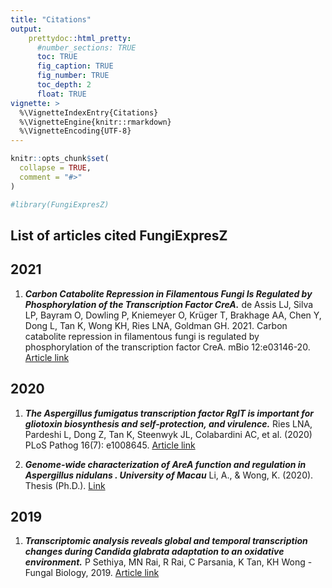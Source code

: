 ```yaml
---
title: "Citations"
output:
    prettydoc::html_pretty:
      #number_sections: TRUE
      toc: TRUE
      fig_caption: TRUE
      fig_number: TRUE
      toc_depth: 2
      float: TRUE
vignette: >
  %\VignetteIndexEntry{Citations}
  %\VignetteEngine{knitr::rmarkdown}
  %\VignetteEncoding{UTF-8}
---
```


```r
knitr::opts_chunk$set(
  collapse = TRUE,
  comment = "#>"
)
```

```r
#library(FungiExpresZ)
```


## List of articles cited FungiExpresZ

## 2021
1. **_Carbon Catabolite Repression in Filamentous Fungi Is Regulated by Phosphorylation of the Transcription Factor CreA._** de Assis LJ, Silva LP, Bayram O, Dowling P, Kniemeyer O, Krüger T, Brakhage AA, Chen Y, Dong L, Tan K, Wong KH, Ries LNA, Goldman GH. 2021. Carbon catabolite repression in filamentous fungi is regulated by phosphorylation of the transcription factor CreA. mBio 12:e03146-20. [Article link](https://doi.org/10.1128/mBio.03146-20.){target="_blank"}

## 2020
1. **_The Aspergillus fumigatus transcription factor RglT is important for gliotoxin biosynthesis and self-protection, and virulence._** Ries LNA, Pardeshi L, Dong Z, Tan K, Steenwyk JL, Colabardini AC, et al. (2020)  PLoS Pathog 16(7): e1008645. [Article link](https://doi.org/10.1371/journal.ppat.1008645){target="_blank"}  

2. **_Genome-wide characterization of AreA function and regulation in Aspergillus nidulans . University of Macau_** Li, A., & Wong, K. (2020). Thesis (Ph.D.). [Link](https://umlibrary.primo.exlibrisgroup.com/permalink/853UOM_INST/1ug6ab4/alma991009890287006306){target="_blank"}


 
## 2019
1. **_Transcriptomic analysis reveals global and temporal transcription changes during Candida glabrata adaptation to an oxidative environment._** P Sethiya, MN Rai, R Rai, C Parsania, K Tan, KH Wong - Fungal Biology, 2019. [Article link](https://www.sciencedirect.com/science/article/pii/S1878614619301795){target="_blank"}
